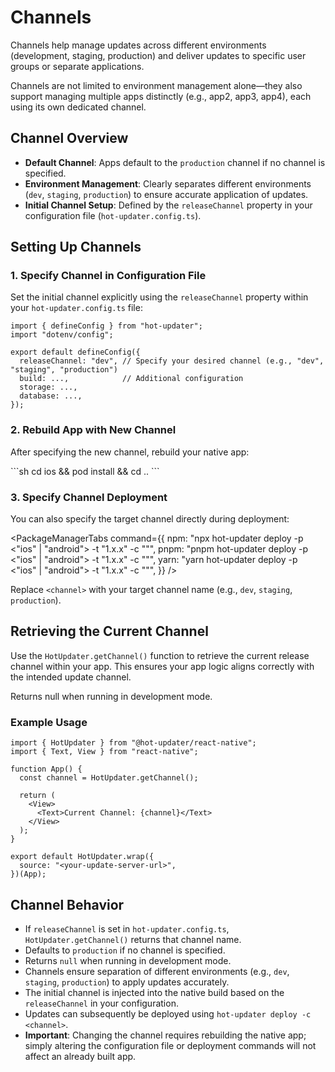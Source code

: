 

# Channels

Channels help manage updates across different environments (development, staging, production) and deliver updates to specific user groups or separate applications.

Channels are not limited to environment management alone—they also support managing multiple apps distinctly (e.g., app2, app3, app4), each using its own dedicated channel.

## Channel Overview

- **Default Channel**: Apps default to the `production` channel if no channel is specified.
- **Environment Management**: Clearly separates different environments (`dev`, `staging`, `production`) to ensure accurate application of updates.
- **Initial Channel Setup**: Defined by the `releaseChannel` property in your configuration file (`hot-updater.config.ts`).

## Setting Up Channels

### 1. Specify Channel in Configuration File

Set the initial channel explicitly using the `releaseChannel` property within your `hot-updater.config.ts` file:

```tsx
import { defineConfig } from "hot-updater";
import "dotenv/config";

export default defineConfig({
  releaseChannel: "dev", // Specify your desired channel (e.g., "dev", "staging", "production")
  build: ...,            // Additional configuration
  storage: ...,
  database: ...,
});
```

### 2. Rebuild App with New Channel

After specifying the new channel, rebuild your native app:


<Tabs>
  <Tab label="Bare (React Native CLI)">
    <Tabs>
        <Tab label="iOS">
          ```sh
          cd ios && pod install && cd ..
          ```
          <PackageManagerTabs command={
            {
              npm: "npx react-native run-ios --mode Release",
              pnpm: "pnpm react-native run-ios --mode Release",
              yarn: "cd ios && pod install && cd ..\nyarn react-native run-ios --mode Release",
            }
          } />
        </Tab>
        <Tab label="Android">
        <PackageManagerTabs command={
          {
            npm: "npx react-native run-android --mode Release",
            pnpm: "pnpm react-native run-android --mode Release",
            yarn: "yarn react-native run-android --mode Release",
          }
        } />
      </Tab>
    </Tabs>
  </Tab>
  <Tab label="RNEF (React Native Enterprise Framework)">
    <Tabs>
        <Tab label="iOS">
          <PackageManagerTabs command={
            {
              npm: "npx rnef run:ios --configuration Release",
              pnpm: "pnpm rnef run:ios --configuration Release",
              yarn: "yarn rnef run:ios --configuration Release",
            }
          } />
        </Tab>
        <Tab label="Android">
        <PackageManagerTabs command={
          {
            npm: "npx rnef run:android --configuration Release",
            pnpm: "pnpm rnef run:android --configuration Release",
            yarn: "yarn rnef run:android --configuration Release",
          }
        } />
      </Tab>
    </Tabs>
  </Tab>
  <Tab label="Expo">
    <Tabs>
        <Tab label="iOS">
          <PackageManagerTabs command={
            {
              npm: "npx expo run:ios --variant release",
              pnpm: "pnpm expo run:ios --variant release",
              yarn: "yarn expo run:ios --variant release",
            }
          } />
        </Tab>
        <Tab label="Android">
        <PackageManagerTabs command={
          {
            npm: "npx expo run:android --variant release",
            pnpm: "pnpm expo run:android --variant release",
            yarn: "yarn expo run:android --variant release",
          }
        } />
      </Tab>
    </Tabs>
  </Tab>
</Tabs>

### 3. Specify Channel Deployment

You can also specify the target channel directly during deployment:

<PackageManagerTabs command={{
  npm: "npx hot-updater deploy -p <\"ios\" | \"android\"> -t \"1.x.x\" -c \"<channel>\"",
  pnpm: "pnpm hot-updater deploy -p <\"ios\" | \"android\"> -t \"1.x.x\" -c \"<channel>\"",
  yarn: "yarn hot-updater deploy -p <\"ios\" | \"android\"> -t \"1.x.x\" -c \"<channel>\"",
}} />

Replace `<channel>` with your target channel name (e.g., `dev`, `staging`, `production`).

## Retrieving the Current Channel

Use the `HotUpdater.getChannel()` function to retrieve the current release channel within your app. This ensures your app logic aligns correctly with the intended update channel.

Returns null when running in development mode.

### Example Usage

```tsx
import { HotUpdater } from "@hot-updater/react-native";
import { Text, View } from "react-native";

function App() {
  const channel = HotUpdater.getChannel();

  return (
    <View>
      <Text>Current Channel: {channel}</Text>
    </View>
  );
}

export default HotUpdater.wrap({
  source: "<your-update-server-url>",
})(App);
```

## Channel Behavior

- If `releaseChannel` is set in `hot-updater.config.ts`, `HotUpdater.getChannel()` returns that channel name.
- Defaults to `production` if no channel is specified.
- Returns `null` when running in development mode.
- Channels ensure separation of different environments (e.g., `dev`, `staging`, `production`) to apply updates accurately.
- The initial channel is injected into the native build based on the `releaseChannel` in your configuration.
- Updates can subsequently be deployed using `hot-updater deploy -c <channel>`.
- **Important**: Changing the channel requires rebuilding the native app; simply altering the configuration file or deployment commands will not affect an already built app.
